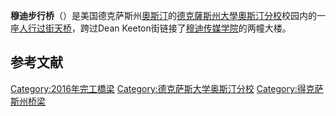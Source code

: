 {{Infobox bridge
|name= 穆迪步行桥<br>Moody Pedestrian Bridge
|owner= [[德克薩斯大學系統|德克薩斯大學系統]]
|image= Moody Pedestrian Bridge.jpg
|caption= 从东南侧街道上望穆迪步行桥
|carries=人行
|crosses=West Dean Keeton Street
|locale=[[奧斯汀|奧斯汀]]
|design=[[桁架桥|桁架桥]]/[[人行过街天桥|人行过街天桥]]
|length={{Convert|300|ft|m}}
|width=
|height={{Convert|65|ft|m}}
|number_spans = 2
|clearance_below=
|designer=[[Miguel_Rosales|Miguel Rosales]]
|engineering=[[Freese_and_Nichols|Freese and Nichols]]
|builder=[[Flintco|Flintco]]
|cost=$2,300,000<ref name="Architect" />
|traffic=
|begin= 2015年
|open= {{Start date|2016|March|22}}<ref name="opens" />
|coordinates= {{coord|30|17|23.253|N|97|44|27.128|W|region:US_type:landmark|display=title,inline}}
}}
'''穆迪步行桥'''（{{lang-en|Moody Pedestrian Bridge}}）是美国德克萨斯州[[奧斯汀|奧斯汀]]的[[德克薩斯州大學奧斯汀分校|德克薩斯州大學奧斯汀分校]]校园内的一座[[人行过街天桥|人行过街天桥]]，跨过Dean Keeton街链接了[[穆迪传媒学院|穆迪传媒学院]]的两幢大楼。

==参考文献==
{{reflist|refs=
<ref name="opens">{{cite news|newspaper=[[The_Daily_Texan|The Daily Texan]]|first=Estefania |last=Espinosa|title=Moody sky bridge opens after delay|date=22 March 2016|url=http://www.dailytexanonline.com/2016/03/22/moody-sky-bridge-opens-after-delay|accessdate=13 April 2015}}</ref>
<ref name="Architect">{{Cite web|title=Moody Pedestrian Bridge|website=[[Architect_Magazine|Architect Magazine]]|date=9 June 2015|url=http://www.architectmagazine.com/project-gallery/moody-pedestrian-bridge-6212|accessdate=22 July 2016}}</ref>
}}
{{德克萨斯大学奥斯汀分校}}
[[Category:2016年完工橋梁|Category:2016年完工橋梁]]
[[Category:德克萨斯大学奥斯汀分校|Category:德克萨斯大学奥斯汀分校]]
[[Category:得克萨斯州桥梁|Category:得克萨斯州桥梁]]